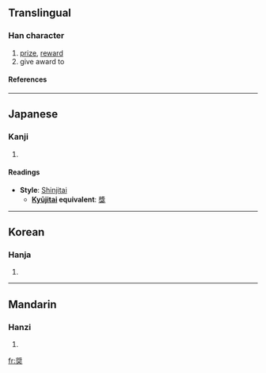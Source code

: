 {{see|奬}}

==Translingual==
===Han character===
{{Han char|rn=37|rad=大|as=10|sn=13|four=|canj=中戈大 (LIK)|ids=⿱[[将]][[大]]}}
# [[prize]], [[reward]]
# give award to
====References====
{{Han ref|kx=0253.211|dkj=05990|dj=0515.180|hdz=10547.040|uh=5968|ud=22888}}
----

==Japanese==
===Kanji===
{{ja-kanji|grade=c|rs=大10}}
# {{defn|Japanese}} 
====Readings====
{{ja-readings|on=[[しょう]] (shō), [[そう]] (sō)|kun=[[すすめる]] (susumeru)}}
* '''Style''': [[Shinjitai]] 
** '''[[Kyūjitai|Kyūjitai]] equivalent''': [[獎]]
----
==Korean==
===Hanja===
{{ko-hanja|hangeul=[[장]]|rv=jang|mr=chang}}
# {{defn|Korean}}
----
==Mandarin==
===Hanzi===
{{cmn-hanzi|pin=[[jiǎng]] (jiang3), [[rǔ]] (ru3)|wg=chiang<sup>3</sup>, ju<sup>3</sup>}}
# {{defn|Mandarin}}

[[fr:奨]]
